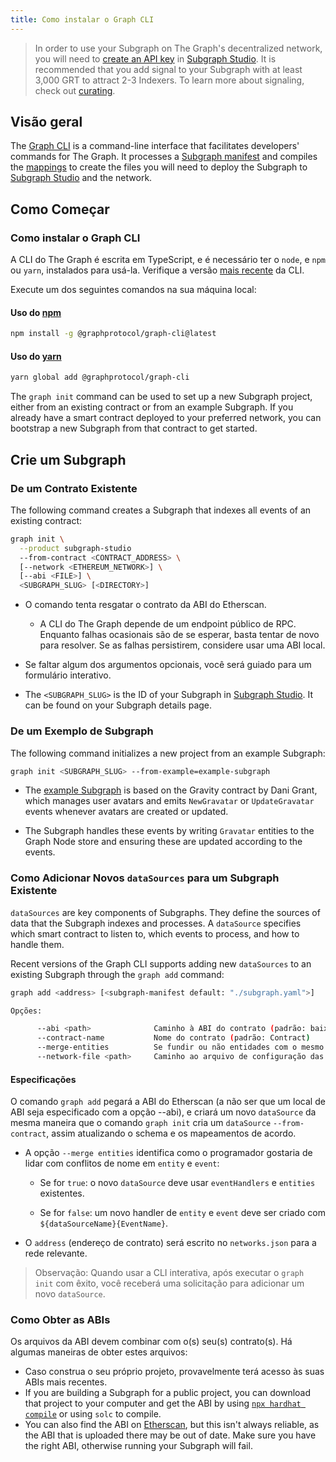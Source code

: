 ```yaml
---
title: Como instalar o Graph CLI
---
```


> In order to use your Subgraph on The Graph's decentralized network, you will need to [create an API key](/resources/subgraph-studio-faq/#2-how-do-i-create-an-api-key) in [Subgraph Studio](https://thegraph.com/studio/apikeys/). It is recommended that you add signal to your Subgraph with at least 3,000 GRT to attract 2-3 Indexers. To learn more about signaling, check out [curating](/resources/roles/curating/).

## Visão geral

The [Graph CLI](https://github.com/graphprotocol/graph-tooling/tree/main/packages/cli) is a command-line interface that facilitates developers' commands for The Graph. It processes a [Subgraph manifest](/subgraphs/developing/creating/subgraph-manifest/) and compiles the [mappings](/subgraphs/developing/creating/assemblyscript-mappings/) to create the files you will need to deploy the Subgraph to [Subgraph Studio](https://thegraph.com/studio/) and the network.

## Como Começar

### Como instalar o Graph CLI

A CLI do The Graph é escrita em TypeScript, e é necessário ter o `node`, e `npm` ou `yarn`, instalados para usá-la. Verifique a versão [mais recente](https://github.com/graphprotocol/graph-tooling/releases?q=%40graphprotocol%2Fgraph-cli&expanded=true) da CLI.

Execute um dos seguintes comandos na sua máquina local:

#### Uso do [npm](https://www.npmjs.com/)

```bash
npm install -g @graphprotocol/graph-cli@latest
```

#### Uso do [yarn](https://yarnpkg.com/)

```bash
yarn global add @graphprotocol/graph-cli
```

The `graph init` command can be used to set up a new Subgraph project, either from an existing contract or from an example Subgraph. If you already have a smart contract deployed to your preferred network, you can bootstrap a new Subgraph from that contract to get started.

## Crie um Subgraph

### De um Contrato Existente

The following command creates a Subgraph that indexes all events of an existing contract:

```sh
graph init \
  --product subgraph-studio
  --from-contract <CONTRACT_ADDRESS> \
  [--network <ETHEREUM_NETWORK>] \
  [--abi <FILE>] \
  <SUBGRAPH_SLUG> [<DIRECTORY>]
```

- O comando tenta resgatar o contrato da ABI do Etherscan.
  - A CLI do The Graph depende de um endpoint público de RPC. Enquanto falhas ocasionais são de se esperar, basta tentar de novo para resolver. Se as falhas persistirem, considere usar uma ABI local.

- Se faltar algum dos argumentos opcionais, você será guiado para um formulário interativo.

- The `<SUBGRAPH_SLUG>` is the ID of your Subgraph in [Subgraph Studio](https://thegraph.com/studio/). It can be found on your Subgraph details page.

### De um Exemplo de Subgraph

The following command initializes a new project from an example Subgraph:

```sh
graph init <SUBGRAPH_SLUG> --from-example=example-subgraph
```

- The [example Subgraph](https://github.com/graphprotocol/example-subgraph) is based on the Gravity contract by Dani Grant, which manages user avatars and emits `NewGravatar` or `UpdateGravatar` events whenever avatars are created or updated.

- The Subgraph handles these events by writing `Gravatar` entities to the Graph Node store and ensuring these are updated according to the events.

### Como Adicionar Novos `dataSources` para um Subgraph Existente

`dataSources` are key components of Subgraphs. They define the sources of data that the Subgraph indexes and processes. A `dataSource` specifies which smart contract to listen to, which events to process, and how to handle them.

Recent versions of the Graph CLI supports adding new `dataSources` to an existing Subgraph through the `graph add` command:

```sh
graph add <address> [<subgraph-manifest default: "./subgraph.yaml">]

Opções:

      --abi <path>              Caminho à ABI do contrato (padrão: baixar do Etherscan)
      --contract-name           Nome do contrato (padrão: Contract)
      --merge-entities          Se fundir ou não entidades com o mesmo nome (padrão: false)
      --network-file <path>     Caminho ao arquivo de configuração das redes (padrão: "./networks.json")
```

#### Especificações

O comando `graph add` pegará a ABI do Etherscan (a não ser que um local de ABI seja especificado com a opção --abi), e criará um novo `dataSource` da mesma maneira que o comando `graph init` cria um `dataSource` `--from-contract`, assim atualizando o schema e os mapeamentos de acordo.

- A opção `--merge entities` identifica como o programador gostaria de lidar com conflitos de nome em `entity` e `event`:

  - Se for `true`: o novo `dataSource` deve usar `eventHandlers` e `entities` existentes.

  - Se for `false`: um novo handler de `entity` e `event` deve ser criado com `${dataSourceName}{EventName}`.

- O `address` (endereço de contrato) será escrito no `networks.json` para a rede relevante.

> Observação: Quando usar a CLI interativa, após executar o `graph init` com êxito, você receberá uma solicitação para adicionar um novo `dataSource`.

### Como Obter as ABIs

Os arquivos da ABI devem combinar com o(s) seu(s) contrato(s). Há algumas maneiras de obter estes arquivos:

- Caso construa o seu próprio projeto, provavelmente terá acesso às suas ABIs mais recentes.
- If you are building a Subgraph for a public project, you can download that project to your computer and get the ABI by using [`npx hardhat compile`](https://hardhat.org/hardhat-runner/docs/guides/compile-contracts#compiling-your-contracts) or using `solc` to compile.
- You can also find the ABI on [Etherscan](https://etherscan.io/), but this isn't always reliable, as the ABI that is uploaded there may be out of date. Make sure you have the right ABI, otherwise running your Subgraph will fail.
